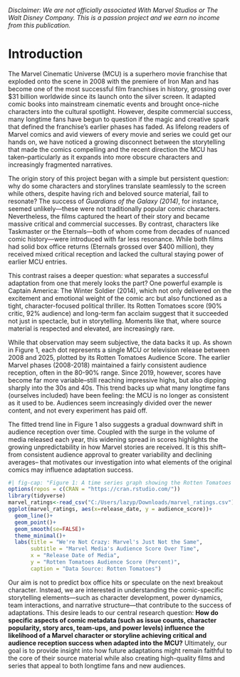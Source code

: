 ###### *Disclaimer: We are not officially associated With Marvel Studios or The Walt Disney Company. This is a passion project and we earn no income from this publication.*


# Introduction
The Marvel Cinematic Universe (MCU) is a superhero movie franchise that exploded onto the scene in 2008 with the premiere of Iron Man and has become one of the most successful film franchises in history, grossing over $31 billion worldwide since its launch onto the silver screen. It adapted comic books into mainstream cinematic events and brought once-niche characters into the cultural spotlight. However, despite commercial success, many longtime fans have begun to question if the magic and creative spark that defined the franchise's earlier phases has faded. As lifelong readers of Marvel comics and avid viewers of every movie and series we could get our hands on, we have noticed a growing disconnect between the storytelling that made the comics compelling and the recent direction the MCU has taken–particularly as it expands into more obscure characters and increasingly fragmented narratives.


The origin story of this project began with a simple but persistent question: why do some characters and storylines translate seamlessly to the screen while others, despite having rich and beloved source material, fail to resonate? The success of *Guardians of the Galaxy (2014)*, for instance, seemed unlikely—these were not traditionally popular comic characters. Nevertheless, the films captured the heart of their story and became massive critical and commercial successes. By contrast, characters like Taskmaster or the Eternals—both of whom come from decades of nuanced comic history—were introduced with far less resonance. While both films had solid box office returns (Eternals grossed over $400 million), they received mixed critical reception and lacked the cultural staying power of earlier MCU entries. 


This contrast raises a deeper question: what separates a successful adaptation from one that merely looks the part? One powerful example is Captain America: The Winter Soldier (2014), which not only delivered on the excitement and emotional weight of the comic arc but also functioned as a tight, character-focused political thriller.  Its Rotten Tomatoes score (90% critic, 92% audience) and long-term fan acclaim suggest that it succeeded not just in spectacle, but in storytelling. Moments like that, where source material is respected and elevated, are increasingly rare. 


While that observation may seem subjective, the data backs it up.  As shown in Figure 1, each dot represents a single MCU or television release between 2008 and 2025, plotted by its Rotten Tomatoes Audience Score. The earlier Marvel phases (2008-2018) maintained a fairly consistent audience reception, often in the 80-90% range. Since 2019, however, scores have become far more variable–still reaching impressive highs, but also dipping sharply into the 30s and 40s. This trend backs up what many longtime fans (ourselves included) have been feeling: the MCU is no longer as consistent as it used to be. Audiences seem increasingly divided over the newer content, and not every experiment has paid off. 


The fitted trend line in Figure 1 also suggests a gradual downward shift in audience reception over time. Coupled with the surge in the volume of media released each year, this widening spread in scores highlights the growing unpredictability in how Marvel stories are received. It is this shift– from consistent audience approval to greater variability and declining averages– that motivates our investigation into what elements of the original comics may influence adaptation success.  


```r
#| fig-cap: "Figure 1: A time series graph showing the Rotten Tomatoes Audience Scores for Marvel Media over Time."
options(repos = c(CRAN = "https://cran.rstudio.com/"))
library(tidyverse)
marvel_ratings<-read_csv("C:/Users/lazyp/Downloads/marvel_ratings.csv")
ggplot(marvel_ratings, aes(x=release_date, y = audience_score))+
  geom_line()+
  geom_point()+
  geom_smooth(se=FALSE)+
  theme_minimal()+
  labs(title = "We're Not Crazy: Marvel's Just Not the Same",
       subtitle = "Marvel Media's Audience Score Over Time",
       x = "Release Date of Media",
       y = "Rotten Tomatoes Audience Score (Percent)",
       caption = "Data Source: Rotten Tomatoes")
```



Our aim is not to predict box office hits or speculate on the next breakout character. Instead, we are interested in understanding the comic-specific storytelling elements—such as character development, power dynamics, team interactions, and narrative structure—that contribute to the success of adaptations. This desire leads to our central research question: **How do specific aspects of comic metadata (such as issue counts, character popularity, story arcs, team-ups, and power levels) influence the likelihood of a Marvel character or storyline achieving critical and audience reception success when adapted into the MCU?** Ultimately, our goal is to provide insight into how future adaptations might remain faithful to the core of their source material while also creating high-quality films and series that appeal to both longtime fans and new audiences.
